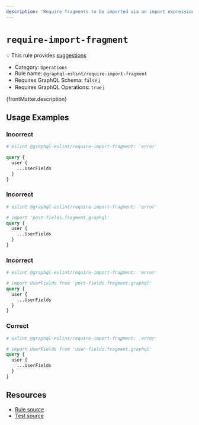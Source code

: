 ```yaml
---
description: 'Require fragments to be imported via an import expression.'
---
```


# `require-import-fragment`

💡 This rule provides
[suggestions](https://eslint.org/docs/developer-guide/working-with-rules#providing-suggestions)

- Category: `Operations`
- Rule name: `@graphql-eslint/require-import-fragment`
- Requires GraphQL Schema: `false`
  [ℹ️](/docs/getting-started#extended-linting-rules-with-graphql-schema)
- Requires GraphQL Operations: `true`
  [ℹ️](/docs/getting-started#extended-linting-rules-with-siblings-operations)

{frontMatter.description}

## Usage Examples

### Incorrect

```graphql
# eslint @graphql-eslint/require-import-fragment: 'error'

query {
  user {
    ...UserFields
  }
}
```

### Incorrect

```graphql
# eslint @graphql-eslint/require-import-fragment: 'error'

# import 'post-fields.fragment.graphql'
query {
  user {
    ...UserFields
  }
}
```

### Incorrect

```graphql
# eslint @graphql-eslint/require-import-fragment: 'error'

# import UserFields from 'post-fields.fragment.graphql'
query {
  user {
    ...UserFields
  }
}
```

### Correct

```graphql
# eslint @graphql-eslint/require-import-fragment: 'error'

# import UserFields from 'user-fields.fragment.graphql'
query {
  user {
    ...UserFields
  }
}
```

## Resources

- [Rule source](https://github.com/B2o5T/graphql-eslint/tree/master/packages/plugin/src/rules/require-import-fragment.ts)
- [Test source](https://github.com/B2o5T/graphql-eslint/tree/master/packages/plugin/__tests__/require-import-fragment.spec.ts)
